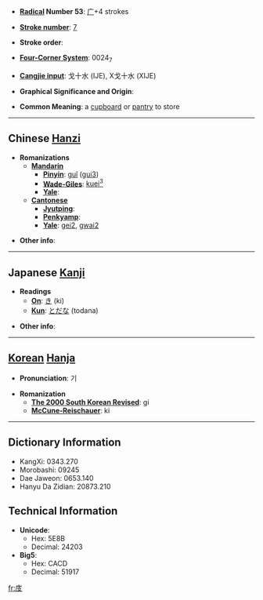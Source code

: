 * '''[[Wiktionary:Chinese radical index| Radical]] Number 53''': [[Wiktionary:Chinese radical index 广|广]]+4 strokes

* '''[[Wiktionary:Chinese total strokes index|Stroke number]]''': [[Wiktionary:Chinese total strokes index 7|7]]

* '''Stroke order''': 

* '''[[Wiktionary:Chinese four corner index|Four-Corner System]]''': 0024<sub>7</sub>

* '''[[Wiktionary:Chinese Cangjie index|Cangjie input]]''': 戈十水 (IJE), X戈十水 (XIJE)

* '''Graphical Significance and Origin''': 

* '''Common Meaning''': a [[cupboard]] or [[pantry]] to store

----

== Chinese [[Hanzi]] ==

* '''Romanizations'''
** '''[[Mandarin]]'''
*** '''[[Pinyin]]''': [[guǐ]] ([[gui3]])
*** '''[[Wade-Giles]]''': [[kuei3|kuei<sup>3</sup>]]
*** '''[[Yale]]''': 
** '''[[Cantonese]]'''
*** '''[[Jyutping]]''':
*** '''[[Penkyamp]]''': 
*** '''[[Yale]]''': [[gei2]], [[gwai2]]

* '''Other info''': 

----

== Japanese [[Kanji]] ==

* '''Readings'''
** '''[[On]]''': [[き]] (ki)
** '''[[Kun]]''': [[とだな]] (todana)

* '''Other info''':  

----

== [[Korean]] [[Hanja]] ==

* '''Pronunciation''': 기

* '''Romanization'''
** '''[[The 2000 South Korean Revised Romanization|The 2000 South Korean Revised]]''': gi
** '''[[McCune-Reischauer]]''': ki

----

== Dictionary Information ==

* KangXi: 0343.270
* Morobashi: 09245
* Dae Jaweon: 0653.140
* Hanyu Da Zidian: 20873.210

== Technical Information ==

* '''Unicode''':
** Hex: 5E8B
** Decimal: 24203
* '''Big5''':
** Hex: CACD
** Decimal: 51917

[[fr:庋]]